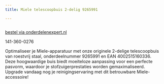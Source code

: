 ```yaml
---
title: Miele telescoopbuis 2-delig 9265991

---
```



<Image src={imageProduct} width={imageProduct.width} alt="" />

[bestel via onderdelenexpert.nl](https://www.onderdelenexpert.nl/miele-telescoopbuis-2-delig-stofzuiger-10615280)

141-360-0276

Optimaliseer je Miele-apparatuur met onze originele 2-delige telescoopbuis van roestvrij staal, onderdeelnummer 9265991 en EAN 4002515160336. Deze hoogwaardige buis biedt moeiteloze aanpassing voor een perfecte pasvorm, waardoor je stofzuigerprestaties worden gemaximaliseerd. Upgrade vandaag nog je reinigingservaring met dit betrouwbare Miele-accessoire!
